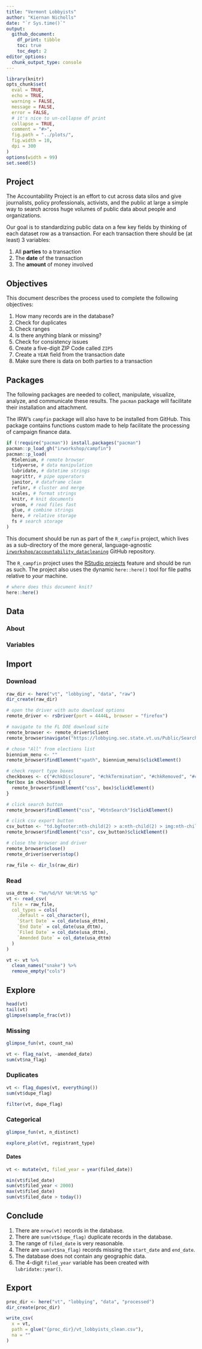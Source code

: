 ```yaml
---
title: "Vermont Lobbyists"
author: "Kiernan Nicholls"
date: "`r Sys.time()`"
output:
  github_document: 
    df_print: tibble
    toc: true
    toc_dept: 2
editor_options: 
  chunk_output_type: console
---
```


<!-- Place comments regarding knitting here -->

```r
library(knitr)
opts_chunk$set(
  eval = TRUE,
  echo = TRUE,
  warning = FALSE,
  message = FALSE,
  error = FALSE,
  # it's nice to un-collapse df print
  collapse = TRUE,
  comment = "#>",
  fig.path = "../plots/",
  fig.width = 10,
  dpi = 300
)
options(width = 99)
set.seed(5)
```

## Project

The Accountability Project is an effort to cut across data silos and give journalists, policy
professionals, activists, and the public at large a simple way to search across huge volumes of
public data about people and organizations.

Our goal is to standardizing public data on a few key fields by thinking of each dataset row as a
transaction. For each transaction there should be (at least) 3 variables:

1. All **parties** to a transaction
2. The **date** of the transaction
3. The **amount** of money involved

## Objectives

This document describes the process used to complete the following objectives:

1. How many records are in the database?
1. Check for duplicates
1. Check ranges
1. Is there anything blank or missing?
1. Check for consistency issues
1. Create a five-digit ZIP Code called `ZIP5`
1. Create a `YEAR` field from the transaction date
1. Make sure there is data on both parties to a transaction

## Packages

The following packages are needed to collect, manipulate, visualize, analyze, and communicate
these results. The `pacman` package will facilitate their installation and attachment.

The IRW's `campfin` package will also have to be installed from GitHub. This package contains
functions custom made to help facilitate the processing of campaign finance data.

```r
if (!require("pacman")) install.packages("pacman")
pacman::p_load_gh("irworkshop/campfin")
pacman::p_load(
  RSelenium, # remote browser
  tidyverse, # data manipulation
  lubridate, # datetime strings
  magrittr, # pipe opperators
  janitor, # dataframe clean
  refinr, # cluster and merge
  scales, # format strings
  knitr, # knit documents
  vroom, # read files fast
  glue, # combine strings
  here, # relative storage
  fs # search storage 
)
```

This document should be run as part of the `R_campfin` project, which lives as a sub-directory of
the more general, language-agnostic [`irworkshop/accountability_datacleaning`][01] GitHub
repository.

The `R_campfin` project uses the [RStudio projects][02] feature and should be run as such. The
project also uses the dynamic `here::here()` tool for file paths relative to _your_ machine.

```r
# where does this document knit?
here::here()
```

[01]: https://github.com/irworkshop/accountability_datacleaning "TAP repo"
[02]: https://support.rstudio.com/hc/en-us/articles/200526207-Using-Projects "Rproj"

## Data

### About

### Variables

## Import

### Download

```r
raw_dir <- here("vt", "lobbying", "data", "raw")
dir_create(raw_dir)
```

```r
# open the driver with auto download options
remote_driver <- rsDriver(port = 4444L, browser = "firefox")

# navigate to the FL DOE download site
remote_browser <- remote_driver$client
remote_browser$navigate("https://lobbying.sec.state.vt.us/Public/SearchFiledReports")

# chose "All" from elections list
biennium_menu <- ""
remote_browser$findElement("xpath", biennium_menu)$clickElement()

# check report type boxes
checkboxes <- c("#chkDisclosure", "#chkTermination", "#chkRemoved", "#chkAdvertising")
for(box in checkboxes) {
  remote_browser$findElement("css", box)$clickElement()
}

# click search button
remote_browser$findElement("css", "#btnSearch")$clickElement()

# click csv export button
csv_button <- "td.bgfooter:nth-child(2) > a:nth-child(2) > img:nth-child(1)"
remote_browser$findElement("css", csv_button)$clickElement()

# close the browser and driver
remote_browser$close()
remote_driver$server$stop()
```

```r
raw_file <- dir_ls(raw_dir)
```

### Read

```r
usa_dttm <- "%m/%d/%Y %H:%M:%S %p"
vt <- read_csv(
  file = raw_file,
  col_types = cols(
    .default = col_character(),
    `Start Date` = col_date(usa_dttm),
    `End Date` = col_date(usa_dttm),
    `Filed Date` = col_date(usa_dttm),
    `Amended Date` = col_date(usa_dttm)
  )
)

vt <- vt %>% 
  clean_names("snake") %>% 
  remove_empty("cols")
```

## Explore

```r
head(vt)
tail(vt)
glimpse(sample_frac(vt))
```

### Missing

```r
glimpse_fun(vt, count_na)
```

```r
vt <- flag_na(vt, -amended_date)
sum(vt$na_flag)
```

### Duplicates

```r
vt <- flag_dupes(vt, everything())
sum(vt$dupe_flag)
```

```r
filter(vt, dupe_flag)
```

### Categorical

```r
glimpse_fun(vt, n_distinct)
```

```r
explore_plot(vt, registrant_type)
```

#### Dates

```r
vt <- mutate(vt, filed_year = year(filed_date))
```

```r
min(vt$filed_date)
sum(vt$filed_year < 2000)
max(vt$filed_date)
sum(vt$filed_date > today())
```

## Conclude

1. There are `nrow(vt)` records in the database.
1. There are `sum(vt$dupe_flag)` duplicate records in the database.
1. The range of `filed_date` is very reasonable.
1. There are `sum(vt$na_flag)` records missing the `start_date` and `end_date`.
1. The database does not contain any geographic data.
1. The 4-digit `filed_year` variable has been created with `lubridate::year()`.

## Export

```r
proc_dir <- here("vt", "lobbying", "data", "processed")
dir_create(proc_dir)
```

```r
write_csv(
  x = vt,
  path = glue("{proc_dir}/vt_lobbyists_clean.csv"),
  na = ""
)
```

